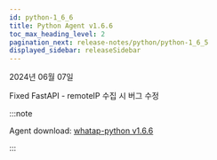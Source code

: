 ```yaml
---
id: python-1_6_6
title: Python Agent v1.6.6
toc_max_heading_level: 2
pagination_next: release-notes/python/python-1_6_5
displayed_sidebar: releaseSidebar
---
```


2024년 06월 07일

<Status>Fixed</Status> FastAPI - remoteIP 수집 시 버그 수정

:::note

Agent download: [whatap-python v1.6.6](https://pypi.org/project/whatap-python/1.6.6/)

:::